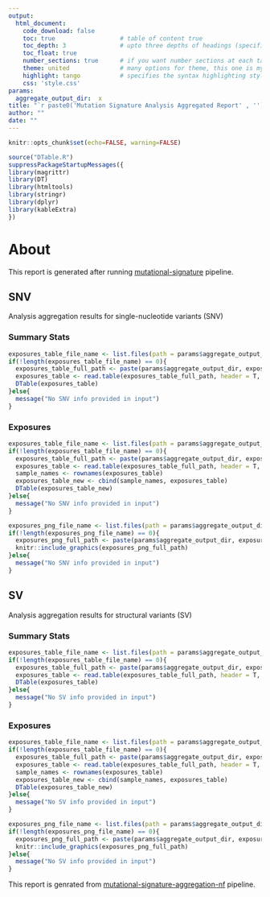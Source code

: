 ```yaml
---
output: 
  html_document:
    code_download: false
    toc: true                  # table of content true
    toc_depth: 3               # upto three depths of headings (specified by #, ## and ###)
    toc_float: true
    number_sections: true      # if you want number sections at each table header
    theme: united              # many options for theme, this one is my favorite.
    highlight: tango           # specifies the syntax highlighting style
    css: 'style.css'
params:
  aggregate_output_dir:  x
title: "`r paste0('Mutation Signature Analysis Aggregated Report' , '') `"
author: ""
date: ""
---
```


```r
knitr::opts_chunk$set(echo=FALSE, warning=FALSE)
```

```r
source("DTable.R")
suppressPackageStartupMessages({
library(magrittr)
library(DT)
library(htmltools)
library(stringr)
library(dplyr)
library(kableExtra)
})
```

# About

This report is generated after running [mutational-signature](https://github.com/lifebit-ai/mutational-signature-nf) pipeline.

## SNV 

Analysis aggregation results for single-nucleotide variants (SNV)

### Summary Stats

```r
exposures_table_file_name <- list.files(path = params$aggregate_output_dir, pattern = "snv_summaryStats.tsv")
if(!length(exposures_table_file_name) == 0){
  exposures_table_full_path <- paste(params$aggregate_output_dir, exposures_table_file_name, sep="/")
  exposures_table <- read.table(exposures_table_full_path, header = T, sep = "\t")
  DTable(exposures_table)
}else{
  message("No SNV info provided in input")
}
```

### Exposures

```r
exposures_table_file_name <- list.files(path = params$aggregate_output_dir, pattern = "snv_exposures.tsv")
if(!length(exposures_table_file_name) == 0){
  exposures_table_full_path <- paste(params$aggregate_output_dir, exposures_table_file_name, sep="/")
  exposures_table <- read.table(exposures_table_full_path, header = T, sep = "\t")
  sample_names <- rownames(exposures_table)
  exposures_table_new <- cbind(sample_names, exposures_table)
  DTable(exposures_table_new)
}else{
  message("No SNV info provided in input")
}
```

```r
exposures_png_file_name <- list.files(path = params$aggregate_output_dir, pattern = "snv_exposures.png")
if(!length(exposures_png_file_name) == 0){
  exposures_png_full_path <- paste(params$aggregate_output_dir, exposures_png_file_name, sep="/")
  knitr::include_graphics(exposures_png_full_path)
}else{
  message("No SNV info provided in input")
}
```

## SV 

Analysis aggregation results for structural variants (SV)

### Summary Stats

```r
exposures_table_file_name <- list.files(path = params$aggregate_output_dir, pattern = "sv_summaryStats.tsv")
if(!length(exposures_table_file_name) == 0){
  exposures_table_full_path <- paste(params$aggregate_output_dir, exposures_table_file_name, sep="/")
  exposures_table <- read.table(exposures_table_full_path, header = T, sep = "\t")
  DTable(exposures_table)
}else{
  message("No SV info provided in input")
}
```

### Exposures

```r
exposures_table_file_name <- list.files(path = params$aggregate_output_dir, pattern = "sv_exposures.tsv")
if(!length(exposures_table_file_name) == 0){
  exposures_table_full_path <- paste(params$aggregate_output_dir, exposures_table_file_name, sep="/")
  exposures_table <- read.table(exposures_table_full_path, header = T, sep = "\t")
  sample_names <- rownames(exposures_table)
  exposures_table_new <- cbind(sample_names, exposures_table)
  DTable(exposures_table_new)
}else{
  message("No SV info provided in input")
}
```

```r
exposures_png_file_name <- list.files(path = params$aggregate_output_dir, pattern = "sv_exposures.png")
if(!length(exposures_png_file_name) == 0){
  exposures_png_full_path <- paste(params$aggregate_output_dir, exposures_png_file_name, sep="/")
  knitr::include_graphics(exposures_png_full_path)
}else{
  message("No SV info provided in input")
}
```

This report is genrated from [mutational-signature-aggregation-nf](https://github.com/lifebit-ai/mutational-signature-aggregation-nf) pipeline.